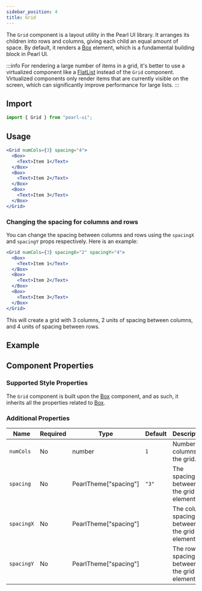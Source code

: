 ```yaml
---
sidebar_position: 4
title: Grid
---
```



<div style={{ display: "flex" }}>
  <SourceButton
    label="Source"
    href="https://github.com/agrawal-rohit/pearl-ui/blob/main/src/components/atoms/grid/grid.tsx"
  />
</div>

The `Grid` component is a layout utility in the Pearl UI library. It arranges its children into rows and columns, giving each child an equal amount of space. By default, it renders a [Box](./box) element, which is a fundamental building block in Pearl UI.

:::info
For rendering a large number of items in a grid, it's better to use a virtualized component like a [FlatList](https://reactnative.dev/docs/flatlist) instead of the `Grid` component. Virtualized components only render items that are currently visible on the screen, which can significantly improve performance for large lists.
:::

## Import

```jsx
import { Grid } from "pearl-ui";
```

## Usage

```jsx
<Grid numCols={3} spacing="4">
  <Box>
    <Text>Item 1</Text>
  </Box>
  <Box>
    <Text>Item 2</Text>
  </Box>
  <Box>
    <Text>Item 3</Text>
  </Box>
</Grid>
```

### Changing the spacing for columns and rows

You can change the spacing between columns and rows using the `spacingX` and `spacingY` props respectively. Here is an example:

```jsx
<Grid numCols={3} spacingX="2" spacingY="4">
  <Box>
    <Text>Item 1</Text>
  </Box>
  <Box>
    <Text>Item 2</Text>
  </Box>
  <Box>
    <Text>Item 3</Text>
  </Box>
</Grid>
```

This will create a grid with 3 columns, 2 units of spacing between columns, and 4 units of spacing between rows.

## Example


<Snack snackId="@agrawal-rohit/grid" />

## Component Properties

### Supported Style Properties

The `Grid` component is built upon the [Box](./Box) component, and as such, it inherits all the properties related to [Box](./Box).

### Additional Properties

| Name       | Required | Type                         | Default | Description                                   |
| ---------- | -------- | ---------------------------- | ------- | --------------------------------------------- |
| `numCols`  | No       | <t>number</t>                | `1`     | Number of columns in the grid.                |
| `spacing`  | No       | <t>PearlTheme["spacing"]</t> | `"3"`   | The spacing between the grid elements.        |
| `spacingX` | No       | <t>PearlTheme["spacing"]</t> |         | The column spacing between the grid elements. |
| `spacingY` | No       | <t>PearlTheme["spacing"]</t> |         | The row spacing between the grid elements.    |
